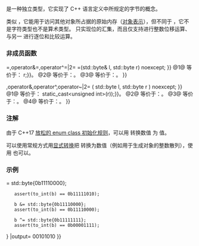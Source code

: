 {{cpp/title|byte}}
{{cpp/types/navbar}}
{{ddcl|header=cstddef|since=c++17|
enum class byte : unsigned char {};
}}

{{tt|std::byte}} 是一种独立类型，它实现了 C++ 语言定义中所规定的字节的概念。

类似 {{c/core|unsigned char}}，它能用于访问其他对象所占据的原始内存（[[cpp/language/object|对象表示]]），但不同于 {{c/core|unsigned char}}，它不是字符类型也不是算术类型。{{tt|std::byte}} 只实现位的汇集，而且仅支持进行整数位移运算、与另一 {{tt|std::byte}} 进行逐位和比较运算。

===非成员函数===
{{member|{{small|std::}}to_integer|2=
{{dcl begin}}
{{dcl|since=c++17|
template&lt; class IntegerType &gt;
constexpr IntegerType to_integer( std::byte b ) noexcept;
}}
{{dcl end}}
等价于：{{c|return IntegerType(b);}}
{{cpp/enable_if| {{c|std::is_integral_v&lt;IntegerType&gt;}} 为 {{c|true}} }}。
}}

{{member|1={{small|std::}}operator&lt;&lt;=,operator&gt;&gt;=|2=
{{dcl begin}}
{{dcl | since=c++17|num=1|1=
template&lt; class IntegerType &gt;
constexpr std::byte&amp; operator&lt;&lt;=( std::byte&amp; b, IntegerType shift ) noexcept;
}}
{{dcl|since=c++17|num=2|1=
template&lt; class IntegerType &gt;
constexpr std::byte&amp; operator&gt;&gt;=( std::byte&amp; b, IntegerType shift ) noexcept;
}}
{{dcl end}}
@1@等价于：{{c|1=return b = b &lt;&lt; shift;}}
{{cpp/enable_if| {{c|std::is_integral_v&lt;IntegerType&gt;}} 为 {{c|true}} }}。
@2@等价于：{{c|1=return b = b &gt;&gt; shift;}}
{{cpp/enable_if| {{c|std::is_integral_v&lt;IntegerType&gt;}} 为 {{c|true}} }}。
}}

{{member|{{small|std::}}operator&lt;&lt;,operator&gt;&gt;|2=
{{dcl begin}}
{{dcl|since=c++17|num=1|
template&lt; class IntegerType &gt;
constexpr std::byte operator&lt;&lt;( std::byte b, IntegerType shift ) noexcept;
}}
{{dcl|since=c++17|num=2|
template&lt; class IntegerType &gt;
constexpr std::byte operator&gt;&gt;( std::byte b, IntegerType shift ) noexcept;
}}
{{dcl end}}
@1@等价于：{{c|return std::byte(static_cast&lt;unsigned int&gt;(b) &lt;&lt; shift);}}
{{cpp/enable_if| {{c|std::is_integral_v&lt;IntegerType&gt;}} 为 {{c|true}} }}。
@2@等价于：{{c|return std::byte(static_cast&lt;unsigned int&gt;(b) &gt;&gt; shift);}}
{{cpp/enable_if| {{c|std::is_integral_v&lt;IntegerType&gt;}} 为 {{c|true}} }}。
}}

{{member|1={{small|std::}}operator{{!}}=,operator&amp;=,operator^=|2=
{{dcl begin}}
{{dcl|since=c++17|num=1|1=
constexpr std::byte&amp; operator{{!}}=(std::byte&amp; l, std::byte r) noexcept;  
}}
{{dcl|since=c++17|num=2|1=
constexpr std::byte&amp; operator&amp;=(std::byte&amp; l, std::byte r) noexcept;
}}
{{dcl|since=c++17|num=3|1=
constexpr std::byte&amp; operator^=(std::byte&amp; l, std::byte r) noexcept;
}}
{{dcl end}}
@1@ 等价于：{{c|1=return l = l {{!}} r;}}。
@2@ 等价于：{{c|1=return l = l &amp; r;}}。
@3@ 等价于：{{c|1=return l = l ^ r;}}。
}}

{{member|{{small|std::}}operator{{!}},operator&amp;,operator^,operator~|2=
{{dcl begin}}
{{dcl|since=c++17|num=1|1=
constexpr std::byte operator{{!}}( std::byte l, std::byte r ) noexcept;
}}
{{dcl|since=c++17|num=2|
constexpr std::byte operator&amp;( std::byte l, std::byte r ) noexcept;
}}
{{dcl|since=c++17|num=3|
constexpr std::byte operator^( std::byte l, std::byte r ) noexcept;
}}
{{dcl|since=c++17|num=4|
constexpr std::byte operator~( std::byte b ) noexcept;
}}
{{dcl end}}
@1@ 等价于：{{c|1=return std::byte(static_cast&lt;unsigned int&gt;(l) {{!}} static_cast&lt;unsigned int&gt;(r));}}。
@2@ 等价于：{{c|1=return std::byte(static_cast&lt;unsigned int&gt;(l) &amp; static_cast&lt;unsigned int&gt;(r));}}。
@3@ 等价于：{{c|1=return std::byte(static_cast&lt;unsigned int&gt;(l) ^ static_cast&lt;unsigned int&gt;(r));}}。
@4@ 等价于：{{c|1=return std::byte(~static_cast&lt;unsigned int&gt;(b));}}。
}}

===注解===
由于 C++17 [[cpp/language/enum#enum relaxed init cpp17|放松的 enum class 初始化规则]]，可以用 {{c|1=std::byte{n}&lt;!----&gt;}} 转换数值 {{c|n}} 为 {{tt|byte}} 值。

可以使用常规方式用[[cpp/language/explicit_cast|显式转换]]把 {{tt|byte}} 转换为数值（例如用于生成对象的整数散列），使用 {{lc|std::to_integer}} 也可以。

{{feature test macro|__cpp_lib_byte|{{tt|std::byte}}|std=C++17|value=201603L}}

===示例===
{{example
|code=
#include &lt;bitset&gt;
#include &lt;cassert&gt;
#include &lt;cstddef&gt;
#include &lt;iostream&gt;
#include &lt;utility&gt;

std::ostream&amp; operator&lt;&lt;(std::ostream&amp; os, std::byte b)
{
    return os &lt;&lt; std::bitset&lt;8&gt;(std::to_integer&lt;int&gt;(b));
}

int main()
{
    // std::byte y = 1; // 错误：无法把 int 转换为 byte。
    std::byte y{1}; // OK

    // if (y == 13) {} // 错误：无法比较。
    if (y == std::byte{13}) {} // OK，byte 是可比较的

    int arr[]{1, 2, 3};
    // int c = a[y]; // 错误：数组下标不是整数
    [[maybe_unused]] int i = arr[std::to_integer&lt;int&gt;(y)]; // OK
    [[maybe_unused]] int j = arr[std::to_underlying(y)];   // OK

    auto to_int = [](std::byte b) { return std::to_integer&lt;int&gt;(b); };

    std::byte b{42};
    assert(to_int(b) == 0b00101010);
    std::cout &lt;&lt; b &lt;&lt; '\n';

    // b *= 2; // 错误：b 不是算术类型
    b &lt;&lt;= 1;
    assert(to_int(b) == 0b01010100);

    b &gt;&gt;= 1;
    assert(to_int(b) == 0b00101010);

    assert(to_int(b &lt;&lt; 1) == 0b01010100);
    assert(to_int(b &gt;&gt; 1) == 0b00010101);

    b {{!}}= std::byte{0b11110000};
    assert(to_int(b) == 0b11111010);

    b &amp;= std::byte{0b11110000};
    assert(to_int(b) == 0b11110000);

    b ^= std::byte{0b11111111};
    assert(to_int(b) == 0b00001111);
}
|output=
00101010
}}

{{langlinks|de|en|es|fr|it|ja|pt|ru}}
